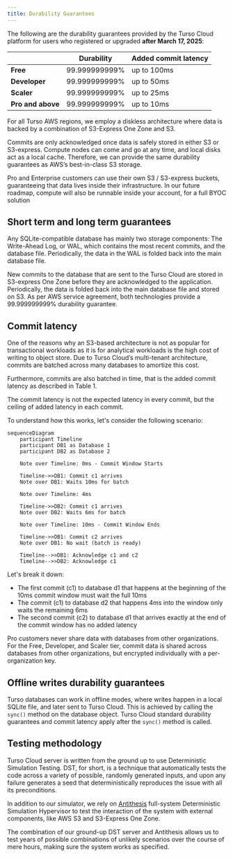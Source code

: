 ```yaml
---
title: Durability Guarantees
---
```


The following are the durability guarantees provided by the Turso Cloud platform for users who registered or upgraded **after March 17, 2025**:

|                   | Durability    | Added commit latency |
| ----------------- | ------------- | -------------------- |
| **Free**          | 99.999999999% | up to 100ms          |
| **Developer**     | 99.999999999% | up to 50ms           |
| **Scaler**        | 99.999999999% | up to 25ms           |
| **Pro and above** | 99.999999999% | up to 10ms           |

For all Turso AWS regions, we employ a diskless architecture where data is backed by a combination of S3-Express One Zone and S3.

Commits are only acknowledged once data is safely stored in either S3 or S3-express. Compute nodes can come and go at any time, and local disks act as a local cache. Therefore, we can provide the same durability guarantees as AWS’s best-in-class S3 storage.

<Note>
  Pro and Enterprise customers can use their own S3 / S3-express buckets,
  guaranteeing that data lives inside their infrastructure. In our future
  roadmap, compute will also be runnable inside your account, for a full BYOC
  solution
</Note>

## Short term and long term guarantees

Any SQLite-compatible database has mainly two storage components: The Write-Ahead Log, or WAL, which contains the most recent commits, and the database file. Periodically, the data in the WAL is folded back into the main database file.

New commits to the database that are sent to the Turso Cloud are stored in S3-express One Zone before they are acknowledged to the application. Periodically, the data is folded back into the main database file and stored on S3. As per AWS service agreement, both technologies provide a 99.999999999% durability guarantee.

## Commit latency

One of the reasons why an S3-based architecture is not as popular for transactional workloads as it is for analytical workloads is the high cost of writing to object store. Due to Turso Cloud’s multi-tenant architecture, commits are batched across many databases to amortize this cost.

Furthermore, commits are also batched in time, that is the added commit latency as described in Table 1.

The commit latency is not the expected latency in every commit, but the ceiling of added latency in each commit.

To understand how this works, let's consider the following scenario:

```mermaid
sequenceDiagram
    participant Timeline
    participant DB1 as Database 1
    participant DB2 as Database 2

    Note over Timeline: 0ms - Commit Window Starts

    Timeline->>DB1: Commit c1 arrives
    Note over DB1: Waits 10ms for batch

    Note over Timeline: 4ms

    Timeline->>DB2: Commit c1 arrives
    Note over DB2: Waits 6ms for batch

    Note over Timeline: 10ms - Commit Window Ends

    Timeline->>DB1: Commit c2 arrives
    Note over DB1: No wait (batch is ready)

    Timeline-->>DB1: Acknowledge c1 and c2
    Timeline-->>DB2: Acknowledge c1
```

Let's break it down:

- The first commit (c1) to database d1 that happens at the beginning of the 10ms commit window must wait the full 10ms
- The commit (c1) to database d2 that happens 4ms into the window only waits the remaining 6ms
- The second commit (c2) to database d1 that arrives exactly at the end of the commit window has no added latency

<Note>
  Pro customers never share data with databases from other organizations. For
  the Free, Developer, and Scaler tier, commit data is shared across databases
  from other organizations, but encrypted individually with a per-organization
  key.
</Note>

## Offline writes durability guarantees

Turso databases can work in offline modes, where writes happen in a local SQLite file, and later sent to Turso Cloud. This is achieved by calling the `sync()` method on the database object. Turso Cloud standard durability guarantees and commit latency apply after the `sync()` method is called.

## Testing methodology

Turso Cloud server is written from the ground up to use Deterministic Simulation Testing. DST, for short, is a technique that automatically tests the code across a variety of possible, randomly generated inputs, and upon any failure generates a seed that deterministically reproduces the issue with all its preconditions.

In addition to our simulator, we rely on [Antithesis](https://antithesis.com) full-system Deterministic Simulation Hypervisor to test the interaction of the system with external components, like AWS S3 and S3-Express One Zone.

The combination of our ground-up DST server and Antithesis allows us to test years of possible combinations of unlikely scenarios over the course of mere hours, making sure the system works as specified.
